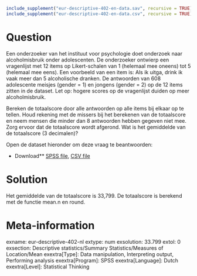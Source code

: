 ```r
include_supplement("eur-descriptive-402-en-data.sav", recursive = TRUE)
include_supplement("eur-descriptive-402-en-data.csv", recursive = TRUE)
```

Question
========
Een onderzoeker van het instituut voor psychologie doet onderzoek naar alcoholmisbruik onder adolescenten. De onderzoeker ontwierp een vragenlijst met 12 items op Likert-schalen van 1 (helemaal mee oneens) tot 5 (helemaal mee eens). Een voorbeeld van een item is: Als ik uitga, drink ik vaak meer dan 5 alcoholische dranken. De antwoorden van 608 adolescente meisjes (gender = 1) en jongens (gender = 2) op de 12 items zitten in de dataset. Let op: hogere scores op de vragenlijst duiden op meer alcoholmisbruik.

Bereken de totaalscore door alle antwoorden op alle items bij elkaar op te tellen. Houd rekening met de missers bij het berekenen van de totaalscore en neem mensen die minder dan 8 antwoorden hebben gegeven niet mee. Zorg ervoor dat de totaalscore wordt afgerond. Wat is het gemiddelde van de totaalscore (3 decimalen)?

Open de dataset hieronder om deze vraag te beantwoorden:

* Download** [SPSS file](eur-descriptive-402-en-data.sav), [CSV file](eur-descriptive-402-en-data.csv)


Solution
========
Het gemiddelde van de totaalscore is 33,799. De totaalscore is berekend met de functie mean.n en round.

Meta-information
================
exname: eur-descriptive-402-nl
extype: num
exsolution: 33.799
extol: 0
exsection: Descriptive statistics/Summary Statistics/Measures of Location/Mean
exextra[Type]: Data manipulation, Interpreting output, Performing analysis
exextra[Program]: SPSS
exextra[Language]: Dutch
exextra[Level]: Statistical Thinking
